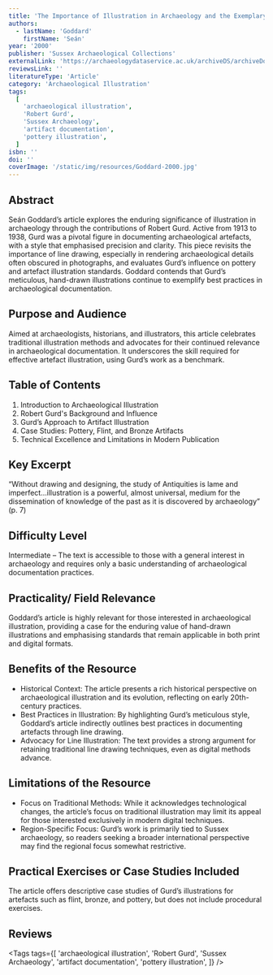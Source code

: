 ```yaml
---
title: 'The Importance of Illustration in Archaeology and the Exemplary Work of Robert Gurd'
authors:
  - lastName: 'Goddard'
    firstName: 'Seán'
year: '2000'
publisher: 'Sussex Archaeological Collections'
externalLink: 'https://archaeologydataservice.ac.uk/archiveDS/archiveDownload?t=arch-285-1/dissemination/pdf/vol_138/01_goddard.pdf'
reviewsLink: ''
literatureType: 'Article'
category: 'Archaeological Illustration'
tags:
  [
    'archaeological illustration',
    'Robert Gurd',
    'Sussex Archaeology',
    'artifact documentation',
    'pottery illustration',
  ]
isbn: ''
doi: ''
coverImage: '/static/img/resources/Goddard-2000.jpg'
---
```


## Abstract

Seán Goddard’s article explores the enduring significance of illustration in archaeology through the contributions of Robert Gurd. Active from 1913 to 1938, Gurd was a pivotal figure in documenting archaeological artefacts, with a style that emphasised precision and clarity. This piece revisits the importance of line drawing, especially in rendering archaeological details often obscured in photographs, and evaluates Gurd’s influence on pottery and artefact illustration standards. Goddard contends that Gurd’s meticulous, hand-drawn illustrations continue to exemplify best practices in archaeological documentation.

## Purpose and Audience

Aimed at archaeologists, historians, and illustrators, this article celebrates traditional illustration methods and advocates for their continued relevance in archaeological documentation. It underscores the skill required for effective artefact illustration, using Gurd’s work as a benchmark.

## Table of Contents

1. Introduction to Archaeological Illustration
2. Robert Gurd's Background and Influence
3. Gurd’s Approach to Artifact Illustration
4. Case Studies: Pottery, Flint, and Bronze Artifacts
5. Technical Excellence and Limitations in Modern Publication

## Key Excerpt

“Without drawing and designing, the study of Antiquities is lame and imperfect...illustration is a powerful, almost universal, medium for the dissemination of knowledge of the past as it is discovered by archaeology” (p. 7)

## Difficulty Level

Intermediate – The text is accessible to those with a general interest in archaeology and requires only a basic understanding of archaeological documentation practices.

## Practicality/ Field Relevance

Goddard’s article is highly relevant for those interested in archaeological illustration, providing a case for the enduring value of hand-drawn illustrations and emphasising standards that remain applicable in both print and digital formats.

## Benefits of the Resource

- Historical Context: The article presents a rich historical perspective on archaeological illustration and its evolution, reflecting on early 20th-century practices.
- Best Practices in Illustration: By highlighting Gurd’s meticulous style, Goddard’s article indirectly outlines best practices in documenting artefacts through line drawing.
- Advocacy for Line Illustration: The text provides a strong argument for retaining traditional line drawing techniques, even as digital methods advance.

## Limitations of the Resource

- Focus on Traditional Methods: While it acknowledges technological changes, the article’s focus on traditional illustration may limit its appeal for those interested exclusively in modern digital techniques.
- Region-Specific Focus: Gurd’s work is primarily tied to Sussex archaeology, so readers seeking a broader international perspective may find the regional focus somewhat restrictive.

## Practical Exercises or Case Studies Included

The article offers descriptive case studies of Gurd’s illustrations for artefacts such as flint, bronze, and pottery, but does not include procedural exercises.

## Reviews

<Tags
  tags={[
    'archaeological illustration',
    'Robert Gurd',
    'Sussex Archaeology',
    'artifact documentation',
    'pottery illustration',
  ]}
/>
